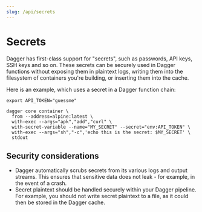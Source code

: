 ```yaml
---
slug: /api/secrets
---
```


# Secrets

Dagger has first-class support for "secrets", such as passwords, API keys, SSH keys and so on. These secrets can be securely used in Dagger functions without exposing them in plaintext logs, writing them into the filesystem of containers you're building, or inserting them into the cache.

Here is an example, which uses a secret in a Dagger function chain:

```shell
export API_TOKEN="guessme"

dagger core container \
  from --address=alpine:latest \
  with-exec --args="apk","add","curl" \
  with-secret-variable --name="MY_SECRET" --secret="env:API_TOKEN" \
  with-exec --args="sh","-c",'echo this is the secret: $MY_SECRET' \
  stdout
```

## Security considerations

- Dagger automatically scrubs secrets from its various logs and output streams. This ensures that sensitive data does not leak - for example, in the event of a crash.
- Secret plaintext should be handled securely within your Dagger pipeline. For example, you should not write secret plaintext to a file, as it could then be stored in the Dagger cache.
